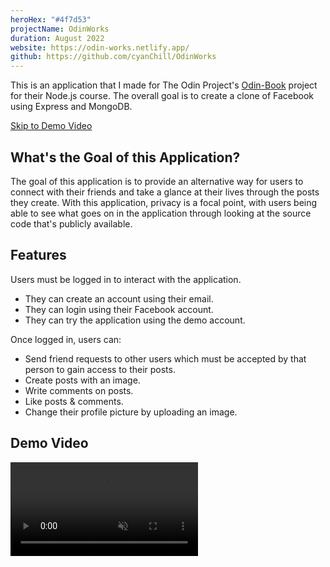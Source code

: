 ```yaml
---
heroHex: "#4f7d53"
projectName: OdinWorks
duration: August 2022
website: https://odin-works.netlify.app/
github: https://github.com/cyanChill/OdinWorks
---
```


This is an application that I made for The Odin Project's [Odin-Book](https://www.theodinproject.com/lessons/nodejs-odin-book) project for their Node.js course. The overall goal is to create a clone of Facebook using Express and MongoDB.

<a href="#demo-video">Skip to Demo Video</a>

## What's the Goal of this Application?

The goal of this application is to provide an alternative way for users to connect with their friends and take a glance at their lives through the posts they create. With this application, privacy is a focal point, with users being able to see what goes on in the application through looking at the source code that's publicly available.

## Features

Users must be logged in to interact with the application.

- They can create an account using their email.
- They can login using their Facebook account.
- They can try the application using the demo account.

Once logged in, users can:

- Send friend requests to other users which must be accepted by that person to gain access to their posts.
- Create posts with an image.
- Write comments on posts.
- Like posts & comments.
- Change their profile picture by uploading an image.

## Demo Video

<video src="/projects/odinworks/demo.mp4" controls muted />

## Building the Application

### Setup

For this application, compared to PC Parts List, I decided to create an Express app from scratch instead of using the Express template created from `express-generator`. In addition, instead of using a template engine, I decided to write the front end on React.

### Challenge 1: Authentication

`Passport` is an authentication middleware for Node.js that can be easily integrated with Express applications. This allows us to set up authentication using a username & password along with Facebook.

This is pretty much the first time I used this library, and the documentation was helpful for the most part. At the time I was working on this project, there was no documentation on how we would authenticate with Facebook, so that took some figuring out to do. In addition, authenticating with Facebook was difficult due to trying to figure out how to register our application with Facebook as Facebook's developer interface is a bit cluttered.

### Challenge 2: Content Distribution

#### Limiting Our Content to Friends

One of the main focal points of this application is that the content we post is only visible to our friends. This means I need to figure out how we can restrict routes in the back end such that only the people with access can read it (ie: owners or friends).

The method I decided on to solve this problem is to create middleware that checks if the current user is a friend, or the owner of the content being accessed. This is applied to the routes which end in `/:userId`, which specifies content for that user.

#### Displaying a Feed of Accessible Content

The next problem I need to figure out is how we would create a feed such that it only contains content from either us or our friends. This ended up being solved in a simple way in fact. Due to these routes typically being limited to authenticated users and since we require knowing the user who's accessing these routes, we save the user object in the requests made to our back-end routes. On these user objects, we have a property which is an array containing the ids of our friends. So, to get a feed of content we have access to, we can query our database to look for content from any user in that array plus our user id.

### More Mongoose Learnings

Since some of our models contain arrays (ie: containing list of friends or likers), I need a way to insert values into those arrays safely (ie: when adding a friend or liking a post). With using Mongoose as an interface for MongoDB, I've been using the `$push` operator to add values to those arrays. However, if we think about it, it's not safe as it might be possible to push a value multiple times into that array if a user maliciously opens multiple tabs and does an action all at the same time. To combat this, I found the `$addToSet` operator to be a better fit as it'll allow the array to only have a single copy of a value due to treating it as a set with this operation.

### Challenge 3: Uploading Images

Since I want to host this application, saving images locally wasn't going to be an option. I've decided to utilize **Firebase Storage** as the method of storing the images uploaded to my application due to it being free and our application being a small project, in which storage concerns isn't that much of an issue. To interact with Firebase in the back end, it's necessary to use `firebase-admin`.

Essentially, we followed a similar pattern to what was done with <Link href="/projects/overview/pc-parts-list#improvement-1-adding-image-upload">uploading images with my PC Parts List project</Link>. There are some differences, however. The first difference is that we're using the `sharp` library to convert our image into the `.webp` format for lower storage size. Second, is that we have to upload that image to Firebase Storage and get a link to its location. Luckily, there's a method in which we can direct where the file will be stored and get a permanent link to its location.

We first want to create a file path for where the file will be located.

```javascript
const destination = `odinworks/${uploaderId}/${imgRefId}.webp`;
```

We then want to create something called a "download token", which will be used to help create a permanent link to that file. In our case, we'll use a uuid string for its value.

```javascript
const downloadToken = uuidv4();
```

Then, we want to upload the image and update its metadata to contain this download token which will be used in the permanent link to the image.

```javascript
const newFile = bucket.file(destination);
await newFile.save(webpBuffer); // Upload Image
// Update metadata for obtainable downloadUrl
await newFile.setMetadata({
  metadata: { firebaseStorageDownloadTokens: downloadToken },
});
```

Finally, the permanent link to the image is formatted in the following way that consists of the image location, its download token, and the name used for our Firebase storage (automatically generated by Firebase when we create a Firebase application).

```javascript
return `https://firebasestorage.googleapis.com/v0/b/${
  process.env.FIREBASE_BUCKET_NAME
}.appspot.com/o/${encodeURIComponent(
  destination
)}?alt=media&token=${downloadToken}`;
```

Having access to this link also allows us to delete the file as we can extract the file location from the link which is used for file deletion in Firebase.

### Demo Account

Since some users may want to try the application without creating an account, I provided a demo account they can use on the login screen. With this in mind, we need to modify our back end a bit such that the demo account is always available (for example, you can't delete it). All other features are available, such as making friends, creating posts & comments, and updating our profile.

> I'm aware there's an inherent risk of having this demo account as malicious users may do some unsavory things on the account as the data doesn't get reset.

### Tests

For the back end, I did write some tests fork mocking login & signup requests, creating posts & comments, deleting posts & comments, and fetching users. All of this required reconfiguring how I imported MongoDB into our Express application. This means I'll utilize a fake MongoDB database with `mongodb-memory-server` along with the `supertest` library to mock requests to my back-end endpoints.

### Debugging

Sometimes, we may want some debug messages on productions. However, not all debug messages should appear as they may clutter up the console. That's where the `debug` library comes in, which allows us to label console log messages and conditionally allow which ones to show during a development environment or in the production environment.

We can create a "label" for the debug messages and use it to log values into the console with the following code:

```javascript
const debug = require("debug")("authController");
debug(err);
```

Then, we use the `DEBUG` environment variable (located in the `.env` file) and give it a comma-separated list of labels which will allow those labels to display their debug messages in the console. So, in a development environment, the `DEBUG` environment variable may contain all the debug labels while in production, only some of those labels are in the `DEBUG` variable.

### Rate Limiting

For logins and signups, I added a rate limiter to limit 5 requests every 15 minutes to the login route & 10 requests per hour for the signup route. This will probably never be encountered by the user unless they try brute-forcing into an account that they don't own.

## Overall Learnings

1. Setting up authentication using Passport.
2. Using middleware as a method to deterministically distribute content.
3. Using features of Mongoose to safely prevent duplicate entries in an array field in our data.
4. Uploading images to Firebase instead of saving them locally.
5. Setting up a demo account for users to try my application without signing in.
6. Doing integration tests on my server using SuperTest and a mock MongoDB database with `mongodb-memory-server`.
7. Conditionally show what debug messages appear for production and development environments.
8. Rate limiting routes on my server.
